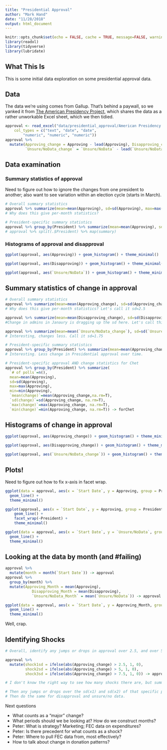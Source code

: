 ```yaml
---
title: "Presidential Approval"
author: "Mark Hand"
date: "11/28/2018"
output: html_document
---
```


```r
knitr::opts_chunk$set(echo = FALSE, cache = TRUE, message=FALSE, warning=FALSE)
library(readxl)
library(tidyverse)
library(lubridate)
```

## What This Is
This is some initial data exploration on some presidential approval data. 

## Data 
The data we're using comes from Gallup. That's behind a paywall, so we yanked it from [The American Presidency Project](https://www.presidency.ucsb.edu/statistics/data/presidential-job-approval), which shares the data as a rather unworkable Excel sheet, which we then tidied. 

```r
approval <- read_excel("data/presidential_approval/American Presidency Project - Approval Ratings for POTUS.xlsx", 
    col_types = c("text", "date", "date", 
        "numeric", "numeric", "numeric"))
approval %>% 
  mutate(Approving_change = Approving - lead(Approving), Disapproving_change = Disapproving - lead(Disapproving),
         `Unsure/NoData_change` = `Unsure/NoData` - lead(`Unsure/NoData`)) -> approval
```

## Data examination 

### Summary statistics of approval 
Need to figure out how to ignore the changes from one president to another; also want to see variation within an election cycle (starts in March). 

```r
# Overall summary statistics
approval %>% summarize(mean=mean(Approving), sd=sd(Approving), max=max(Approving), min=min(Approving))
# Why does this give per-month statistics? 

# President-specific summary statistics
approval %>% group_by(President) %>% summarize(mean=mean(Approving), sd=sd(Approving), max=max(Approving), min=min(Approving))
# approval %>% split(.$President) %>% map(summary)
```

### Histograms of approval and disapproval
```r
ggplot(approval, aes(Approving)) + geom_histogram() + theme_minimal()

ggplot(approval, aes(Disapproving)) + geom_histogram() + theme_minimal()

ggplot(approval, aes(`Unsure/NoData`)) + geom_histogram() + theme_minimal()

```

## Summary statistics of change in approval 
```r
# Overall summary statistics
approval %>% summarize(mean=mean(Approving_change), sd=sd(Approving_change), max=max(Approving_change), min=min(Approving_change))
# Why does this give per-month statistics? Let's call it sd=2.5

approval %>% summarize(mean=mean(Disapproving_change), sd=sd(Disapproving_change), max=max(Disapproving_change), min=min(Disapproving_change))
#Change in admins in Janaury is dragging up the sd here. Let's call this sd=2.75

approval %>% summarize(mean=mean(`Unsure/NoData_change`), sd=sd(`Unsure/NoData_change`), max=max(`Unsure/NoData_change`), min=min(`Unsure/NoData_change`))
# Interesting, changes less. Call it sd=1.75 

# President-specific summary statistics
approval %>% group_by(President) %>% summarize(mean=mean(Approving_change,na.rm=T), sd=sd(Approving_change, na.rm=T), max=max(Approving_change, na.rm=T), min=min(Approving_change, na.rm=T))
# Interesting. Less change in Presidential approval over time. 

# President-specific approval AND change statistics for Chet 
approval %>% group_by(President) %>% summarize(
  `# of polls`=n(),
  mean=mean(Approving), 
  sd=sd(Approving), 
  max=max(Approving), 
  min=min(Approving),
  `mean(change)`=mean(Approving_change,na.rm=T), 
  `sd(change)`=sd(Approving_change, na.rm=T), 
  `max(change)`=max(Approving_change, na.rm=T), 
  `min(change)`=min(Approving_change, na.rm=T)) -> forChet 
```

## Histograms of change in approval 
```r
ggplot(approval, aes(Approving_change)) + geom_histogram() + theme_minimal()

ggplot(approval, aes(Disapproving_change)) + geom_histogram() + theme_minimal()

ggplot(approval, aes(`Unsure/NoData_change`)) + geom_histogram() + theme_minimal()
```


## Plots! 
Need to figure out how to fix x-axis in facet wrap. 
```r
ggplot(data = approval, aes(x = `Start Date`, y = Approving, group = President, color = President)) +
  geom_line() +
  theme_minimal()

ggplot(approval, aes(x = `Start Date`, y = Approving, group = President, colour = President)) +
    geom_line() +
    facet_wrap(~President) + 
    theme_minimal()

ggplot(data = approval, aes(x = `Start Date`, y = `Unsure/NoData`, group = President, color = President)) +
  geom_line() +
  theme_minimal()
```

## Looking at the data by month (and #failing)
```r
approval %>% 
  mutate(month = month(`Start Date`)) -> approval
approval %>%
  group_by(month) %>%
  mutate(Approving_Month = mean(Approving),
            Disapproving_Month = mean(Disapproving),
            `Unsure/NoData_Month` = mean(`Unsure/NoData`)) -> approval

```

```r
ggplot(data = approval, aes(x = `Start Date`, y = Approving_Month, group = President, color = President)) +
  geom_line() +
  theme_minimal()
```

Well, crap. 

## Identifying Shocks 
```r
# Overall, identify any jumps or drops in approval over 2.5, and over 5.

approval %>% 
  mutate(shock1sd = ifelse(abs(Approving_change) > 2.5, 1, 0),
         shock2sd = ifelse(abs(Approving_change) > 5, 1, 0),
         shock3sd = ifelse(abs(Approving_change) > 7.5, 1, 0)) -> approval

# I don't know the right way to see how many shocks there are, but summary() tells me there are 3985 data points and that 17.27% involve changes over 2.5 points, 4.367% of them involve shocks over 5 points, and that 1.707% of them involve shocks over 7 points. 

# Then any jumps or drops over the sd(x1) and sd(x2) of that specific president, to account for change over time in stickiness of ratings. 
# Then do the same for disapproval and unsure/no data. 
```

Next questions

* What counts as a "major" change? 
* What periods should we be looking at? How do we construct months? 
* Peter: What is strategy? Marketing; FEC data on expenditures?  
* Peter: Is there precedent for what counts as a shock? 
* Peter: Where to pull FEC data from, most effectively? 
* How to talk about change in donation patterns? 